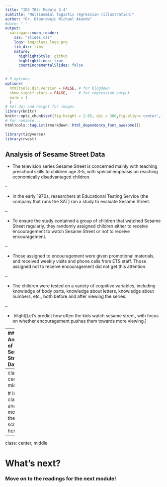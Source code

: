 ```yaml
---
title: "IDS 702: Module 3.4"
subtitle: "Multinomial logistic regression (illustration)"
author: "Dr. Olanrewaju Michael Akande"
#date: " "
output:
  xaringan::moon_reader:
    css: "slides.css"
    logo: img/class_logo.png
    lib_dir: libs
    nature:
      highlightStyle: github
      highlightLines: true
      countIncrementalSlides: false
---
```


```r
# R options
options(
  htmltools.dir.version = FALSE, # for blogdown
  show.signif.stars = FALSE,     # for regression output
  warm = 1
  )
# Set dpi and height for images
library(knitr)
knitr::opts_chunk$set(fig.height = 2.65, dpi = 300,fig.align='center',fig.show='hold',size='footnotesize', small.mar=TRUE) 
# For nonsese...
htmltools::tagList(rmarkdown::html_dependency_font_awesome())
```

```r
library(tidyverse)
library(rvest)
```


## Analysis of Sesame Street Data

- The television series Sesame Street is concerned mainly with teaching preschool skills to children age 3-5, with special emphasis on reaching economically disadvantaged children.

--

- In the early 1970s, researchers at Educational Testing Service (the company that runs the SAT) ran a study to evaluate Sesame Street.

--

- To ensure the study contained a group of children that watched Sesame Street regularly, they randomly assigned children either to receive encouragement to watch Sesame Street or not to receive encouragement.

--

- Those assigned to encouragement were given promotional materials, and received weekly visits and phone calls from ETS staff.  Those assigned not to receive encouragement did not get this attention.

--

- The children were tested on a variety of cognitive variables, including knowledge of body parts, knowledge about letters, knowledge about numbers, etc., both before and after viewing the series.

--

- .hlight[Let's predict how often the kids watch sesame street, with focus on whether encouragement pushes them towards more viewing.]


---
## Analysis of Sesame Street Data

The data is in the file `sesame.txt` on Sakai.

.mini[
Variable    | Description
:------------- | :------------
viewcat |  1=rarely watched the show <br/> 2=once or twice a week <br/> 3=three to five times a week <br/> 4=watched the show on average more than 5 times a week
viewenc |   1=child encouraged to watch,  2=child not encouraged to watch
site |   1 =Three to five year old disadvantaged children from inner city areas in various parts of the country. <br/> 2 = Four year old advantaged suburban children. <br/> 3 = Advantaged rural children. <br/> 4 = Disadvantaged rural children. <br/> 5 = Disadvantaged Spanish speaking children.
sex  | male=1, female=2
age  | age in months
setting |   setting in which Sesame Street was viewed, 1=home 2=school
prebody |  pretest on knowledge of body parts (scores range from 0-32)
prelet |  pretest on letters (scores range from 0-58)
preform |  pretest on forms (scores range from 0-20)
prenumb | pretest on numbers (scores range from 0-54)
prerelat | pretest on relational terms (scores range from 0-17)
preclasf | pretest on classification skills
]



---
class: center, middle

# In-class analysis: move to the R script [here](https://ids-702-f19.github.io/Course-Website/slides/lec-slides/Sesame.R)


---

class: center, middle

# What's next? 

### Move on to the readings for the next module!




